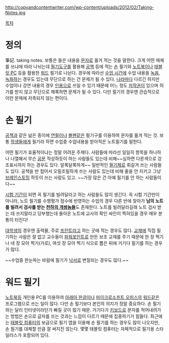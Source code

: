 http://copyandcontentwriter.com/wp-content/uploads/2012/02/Taking-Notes.jpg


[[목차]]
= 정의 =
筆記. taking notes. 보통은 들은 내용을 [[문자]]로 옮겨 적는 것을 말한다. 크게 어떤 매체를 쓰냐에 따라 나뉘는데 [[필기도구]]를 활용해 [[공책]] 등에 적는 [[손]] 필기와 [[노트북]]이나 [[태블릿 PC]] 등을 활용한 [[워드]] 필기로 나뉜다. 경우에 따라선 [[수업 시간]]에 수업 내용을 [[녹음]], [[녹화]]하는 경우도 있는데 무단으로 하는 건 문제가 될 수 있다. [[나라]]마다 다르긴 하지만 수업이나 강연 내용의 경우 [[인용]]으로 쓰일 수 있기 때문에 어느 정도 [[저작권]]이 있으며 허가를 받지 않고 무단으로 채록하면 문제가 될 수 있다. 다만 필기의 경우엔 관습적으로 이런 문제에 저촉되지 않는 편이다.

= 손 필기 =
[[공책]]과 같은 넒은 종이에 [[연필]]이나 [[볼펜]]같은 필기구를 이용하여 문자를 옮겨 적는 것. 보통 [[학생]]들에게 필기라 하면 수업중 수업내용을 받아적은 노트필기를 말한다.

어떤 필기가 효율적이냐는 정말 어려운 주제다. 사람들에 따라선 일일히 항목을 하나하나 나열해서 무슨 [[공문]] 작성하듯이 하는 사람들도 있는데 비해~~심하면 다른색으로 강조표시까지 하는 경우도 있다. 알록달록하게~~ 일반적인 [[필기체]]로 휘갈겨 쓰는 사람들도 있다. 공책을 반 접어서 오밀조밀하게 쓰는 사람도 있는데 비해 줄을 안 지키고 그냥 [[브레인스토밍]] 하듯이 쓰는 사람도 있고. ~~가장 많은 건 아예 필기를 안 하는 사람들이다~~

[[시험 기간]]이 되면 꼭 필기를 빌려달라고 하는 사람들도 많이 생긴다. 꼭 시험 기간만이 아니라, 노트 필기를 수행평가 점수에 반영하는 수업의 경우 다른 반에 찾아가 '''남의 노트를 빌려서 검사를 받는 [[천하의 개쌍놈들]]'''도 존재한다. 노트를 빌려달라길래 노트 검사 받는 데 쓰지말라고 당부했는데 돌아온 노트에 교사의 확인 싸인이 찍혀있을 경우 매우 분통이 터진다!

[[대학생]]의 경우엔 출력물, 주로 [[프린트]]라고 하는 곳에 적는 경우도 많다. [[교재]]에 직접 필기하는 사람은 잘 없고 교수들이 [[파워포인트]]로 만든 보조 교재를 주기 때문에 한 장 찍기나 네 장 모아 찍기(가로), 여섯 장 모아 찍기 식으로 뽑은 뒤에 거기다 필기를 하는 경우가 많다.

~~수업중 한눈파는 바람에 필기가 [[낙서]]로 변질되는 경우도 많다.~~

= 워드 필기 =
[[노트북]]등 개인용 PC를 이용하여 [[아래아 한글]]이나 [[마이크로소프트 오피스]]의 [[워드]]같은 프로그램으로 쓰는 일이 많다. 다만 손 필기보다 본인의 의지가 정말 중요하다. 손 필기와는 달리 인터넷이라던가 빠질 곳이 많기 때문. 거기다가 [[키보드]]로 문자를 적어내려가는 방법은 손으로 글자를 쓰는 것과는 느낌이 다르기 때문에 집중하기가 힘들다. 최근에는 [[태블릿 컴퓨터]]의 보급으로 필기 앱을 이용해 손 필기를 하는 경우도 많이 나오지만, 손 필기를 대체할 만큼 잘 써지진 않는다. 몇몇 태블릿 컴퓨터는 자체적으로 필기용 스타일러스가 포함되어 있다.

